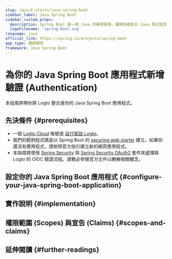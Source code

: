 ```yaml
---
slug: /quick-starts/java-spring-boot
sidebar_label: Java Spring Boot
sidebar_custom_props:
  description: Spring Boot 是一個 Java 的網頁框架，讓開發者能以 Java 程式語言打造安全、快速且可擴展的伺服器應用程式。
  logoFilename: 'spring-boot.svg'
language: java
official_link: https://spring.io/projects/spring-boot
app_type: 傳統網頁
framework: Java Spring Boot
---
```




# 為你的 Java Spring Boot 應用程式新增驗證 (Authentication)

本指南將帶你將 Logto 整合進你的 Java Spring Boot 應用程式。

<GuideTip />

## 先決條件 \{#prerequisites}

- 一個 [Logto Cloud](https://cloud.logto.io) 帳號或 [自行架設 Logto](/introduction/set-up-logto-oss)。
- 我們的範例程式碼是以 Spring Boot 的 [securing web starter](https://spring.io/guides/gs/securing-web) 建立。如果你還沒有應用程式，請依照官方指引建立新的網頁應用程式。
- 本指南將使用 [Spring Security](https://spring.io/projects/spring-security) 與 [Spring Security OAuth2](https://spring.io/guides/tutorials/spring-boot-oauth2) 套件來處理與 Logto 的 OIDC 驗證流程。請務必參閱官方文件以瞭解相關概念。

## 設定你的 Java Spring Boot 應用程式 \{#configure-your-java-spring-boot-application}

<ConfigureApplication />

## 實作說明 \{#implementation}

<Implementation />

## 權限範圍 (Scopes) 與宣告 (Claims) \{#scopes-and-claims}

<ScopesAndClaims />

## 延伸閱讀 \{#further-readings}

<FurtherReadings />
